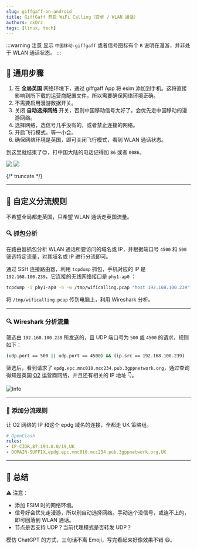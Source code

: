 ```yaml
---
slug: giffgaff-on-android
title: GiffGaff 开启 WiFi Calling（安卓 / WLAN 通话）
authors: cxOrz
tags: [linux, tech]
---
```


:::warning 注意
显示 `中国移动-giffgaff` 或者信号图标有个 `R` 说明在漫游，并非处于 WLAN 通话状态。
:::

## 🧩 通用步骤

1. 在 **全局英国** 网络环境下，通过 giffgaff App 将 esim 添加到手机。这将直接影响到所下载的运营商配置文件，所以需要确保网络环境正确。
2. 不需要启用漫游数据开关。
3. 关闭 **自动选择网络** 开关，否则中国移动信号太好了，会优先走中国移动的漫游网络。
4. 选择网络，选信号几乎没有的，或者禁止连接的网络。
5. 开启飞行模式，等一小会。
6. 确保网络环境是英国，即可关闭飞行模式，看到 WLAN 通话状态。

到这里就结束了😊，打中国大陆的电话记得加 `86` 或者 `0086`。

<div style={{display:'flex',gap:8}}>
  <img src={require("./screenshot1.webp").default} style={{width:0,flex:1}} />
  <img src={require("./screenshot2.webp").default} style={{width:0,flex:1}} />
</div>

{/* truncate */}

<hr/>

## 🧠 自定义分流规则

不希望全局都走英国，只希望 WLAN 通话走英国流量。

### 🔍 抓包分析

在路由器抓包分析 WLAN 通话所要访问的域名或 IP，并根据端口号 `4500` 和 `500` 筛选特定流量，对其域名或 IP 进行分流即可。

通过 SSH 连接路由器，利用 `tcpdump` 抓包，手机对应的 IP 是 `192.168.100.239`，它连接的无线网络接口是 `phy1-ap0` ：

```bash
tcpdump -i phy1-ap0 -n -w /tmp/wificalling.pcap "host 192.168.100.239"
```

将 `/tmp/wificalling.pcap` 传到电脑上，利用 Wireshark 分析。

<hr/>

### 🔍 Wireshark 分析流量

筛选由 `192.168.100.239` 所发送的，且 UDP 端口号为 `500` 或 `4500` 的请求，规则如下：

```bash
(udp.port == 500 || udp.port == 4500) && (ip.src == 192.168.100.239)
```

筛选后，看到请求了 `epdg.epc.mnc010.mcc234.pub.3gppnetwork.org`，通过查询得知是英国 [O2](https://www.netify.ai/resources/hostnames/epdg.epc.mnc010.mcc234.pub.3gppnetwork.org) 运营商网络，并且还有相关的 IP 地址 👇。

![Info](domain-info.webp)

<hr/>

### 🎯 添加分流规则

让 O2 网络的 IP 和这个 epdg 域名的连接，全都走 UK 策略组。

```yaml
# OpenClash
rules:
- IP-CIDR,87.194.0.0/19,UK
- DOMAIN-SUFFIX,epdg.epc.mnc010.mcc234.pub.3gppnetwork.org,UK
```

<hr/>

## 📌 总结

⚠️ 注意：

- 添加 ESIM 时的网络环境。
- 信号好会优先走漫游，所以别自动选择网络。手动选个没信号，或连不上的，即可回落到 WLAN 通话。
- 节点是否支持 UDP？当前代理模式是否转发 UDP？

模仿 ChatGPT 的方式，三句话不离 Emoji，写完看起来好像效果不错 😆。
